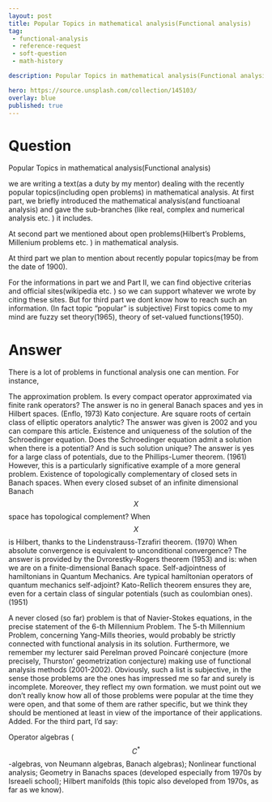 ---
layout: post
title: Popular Topics in mathematical analysis(Functional analysis)
tag:
 - functional-analysis
 - reference-request
 - soft-question
 - math-history

description: Popular Topics in mathematical analysis(Functional analysis)

hero: https://source.unsplash.com/collection/145103/
overlay: blue 
published: true
---

# Question 

Popular Topics in mathematical analysis(Functional analysis)

<!--break-->


we are  writing a text(as a duty by my mentor) dealing with the recently popular topics(including open problems) in mathematical analysis.
 At first part, we briefly introduced the mathematical analysis(and functioanal analysis) and gave the sub-branches (like real, complex and numerical analysis etc.
) it includes.

At  second part we mentioned about open problems(Hilbert's Problems, Millenium problems etc.
) in mathematical analysis.

At third part we plan to mention about recently popular topics(may be from the date of 1900).
  
For  the informations in part we and Part II, we can find objective criterias and official sites(wikipedia etc.
) so we can support whatever we wrote by citing these sites.
 But for third part we dont know how to reach such an information.
(In fact topic "popular" is subjective) First topics come to my mind are fuzzy set theory(1965), theory of set-valued functions(1950).


# Answer 


There is a lot of problems in functional analysis one can mention. For instance, 

The approximation problem. Is every compact operator approximated via finite rank operators? The answer is no in general Banach spaces and yes in Hilbert spaces. (Enflo, 1973)
Kato conjecture. Are square roots of certain class of elliptic operators analytic? The answer was given is 2002 and you can compare this article.
Existence and uniqueness of the solution of the Schroedinger equation. Does the Schroedinger equation admit a solution when there is a potential? And is such solution unique? The answer is yes for a large class of potentials, due to the Phillips-Lumer theorem. (1961) However, this is a particularly significative example of a more general problem.
Existence of topologically complementary of closed sets in Banach spaces. When every closed subset of an infinite dimensional Banach $$X$$ space has topological complement? When $$X$$ is Hilbert, thanks to the Lindenstrauss-Tzrafiri theorem. (1970)
When absolute convergence is equivalent to unconditional convergence? The answer is provided by the Dvrorestky-Rogers theorem (1953) and is: when we are on a finite-dimensional Banach space.
Self-adjointness of hamiltonians in Quantum Mechanics. Are typical hamiltonian operators of quantum mechanics self-adjoint? Kato-Rellich theorem ensures they are, even for a certain class of singular potentials (such as coulombian ones). (1951)

A never closed (so far) problem is that of Navier-Stokes equations, in the precise statement of the 6-th Millennium Problem. The 5-th Millennium Problem, concerning Yang-Mills theories, would probably be strictly connected with functional analysis in its solution. Furthermore, we remember my lecturer said Perelman proved Poincaré conjecture (more precisely, Thurston' geometrization conjecture) making use of functional analysis methods (2001-2002).
Obviously, such a list is subjective, in the sense those problems are the ones has impressed me so far and surely is incomplete. Moreover, they reflect my own formation. we must point out we don't really know how all of those problems were popular at the time they were open, and that some of them are rather specific, but we think they should be mentioned at least in view of the importance of their applications.
Added. For the third part, I'd say:

Operator algebras ($$C^*$$-algebras, von Neumann algebras, Banach algebras);
Nonlinear functional analysis;
Geometry in Banachs spaces (developed especially from 1970s by Isreaeli school);
Hilbert manifolds (this topic also developed from 1970s, as far as we know).


